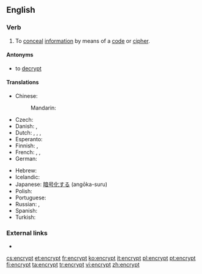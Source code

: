 ==English==

===Verb===
{{en-verb}}

# To [[conceal]] [[information]] by means of a [[code]] or [[cipher]].

====Antonyms====
* to [[decrypt]]

====Translations====
{{trans-top|to conceal information by means of a code or cipher}}
* Chinese:
*: Mandarin: {{t+|cmn|加密|tr=jiāmì|sc=Hans}}
* Czech: {{t|cs|zašifrovat}}
* Danish: {{t|da|kryptere}}, {{t|da|enkryptere}}
* Dutch: {{t|nl|versleutelen}}, {{t|nl|coderen}}, {{t|nl|vercijferen}}, {{t|nl|encrypteren}}
* Esperanto: {{t|eo|ĉifri}}
* Finnish: {{t|fi|kryptata}}, {{t+|fi|salata}}
* French: {{t+|fr|coder}}, {{t+|fr|chiffrer}}, {{t+|fr|crypter}}
* German: {{t+|de|verschlüsseln}}
{{trans-mid}}
* Hebrew: {{t|he|הצפין}}
* Icelandic: {{t|is|dulrita}}
* Japanese: [[暗号化する]] (angōka-suru)
* Polish: {{t|pl|szyfrować}}
* Portuguese: {{t+|pt|encriptar}}
* Russian: {{t+|ru|шифровать|impf|tr=šifrovát'}}, {{t+|ru|зашифровать|pf|tr=zašifrovát'}}
* Spanish: {{t+|es|cifrar}}
* Turkish: {{t+|tr|şifrelemek}}
{{trans-bottom}}

===External links===
* {{pedia}}

[[cs:encrypt]]
[[et:encrypt]]
[[fr:encrypt]]
[[ko:encrypt]]
[[it:encrypt]]
[[pl:encrypt]]
[[pt:encrypt]]
[[fi:encrypt]]
[[ta:encrypt]]
[[tr:encrypt]]
[[vi:encrypt]]
[[zh:encrypt]]